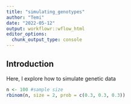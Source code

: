 ```yaml
---
title: "simulating_genotypes"
author: "Temi"
date: "2022-05-12"
output: workflowr::wflow_html
editor_options:
  chunk_output_type: console
---
```


## Introduction

Here, I explore how to simulate genetic data
```r
n <- 100 #sample size
rbinom(n, size = 2, prob = c(0.3, 0.3, 0.3))
```

